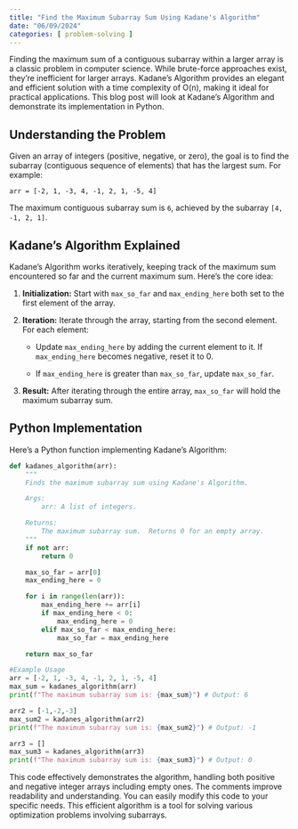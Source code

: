 ```yaml
---
title: "Find the Maximum Subarray Sum Using Kadane's Algorithm"
date: "06/09/2024"
categories: [ problem-solving ]
---
```


Finding the maximum sum of a contiguous subarray within a larger array is a classic problem in computer science.  While brute-force approaches exist, they're inefficient for larger arrays.  Kadane's Algorithm provides an elegant and efficient solution with a time complexity of O(n), making it ideal for practical applications.  This blog post will look at Kadane's Algorithm and demonstrate its implementation in Python.

## Understanding the Problem

Given an array of integers (positive, negative, or zero), the goal is to find the subarray (contiguous sequence of elements) that has the largest sum.  For example:

`arr = [-2, 1, -3, 4, -1, 2, 1, -5, 4]`

The maximum contiguous subarray sum is `6`, achieved by the subarray `[4, -1, 2, 1]`.

## Kadane's Algorithm Explained

Kadane's Algorithm works iteratively, keeping track of the maximum sum encountered so far and the current maximum sum.  Here's the core idea:

1. **Initialization:**  Start with `max_so_far` and `max_ending_here` both set to the first element of the array.

2. **Iteration:**  Iterate through the array, starting from the second element.  For each element:

   - Update `max_ending_here` by adding the current element to it.  If `max_ending_here` becomes negative, reset it to 0.

   - If `max_ending_here` is greater than `max_so_far`, update `max_so_far`.


3. **Result:** After iterating through the entire array, `max_so_far` will hold the maximum subarray sum.


## Python Implementation

Here's a Python function implementing Kadane's Algorithm:

```python
def kadanes_algorithm(arr):
    """
    Finds the maximum subarray sum using Kadane's Algorithm.

    Args:
        arr: A list of integers.

    Returns:
        The maximum subarray sum.  Returns 0 for an empty array.
    """
    if not arr:
        return 0

    max_so_far = arr[0]
    max_ending_here = 0

    for i in range(len(arr)):
        max_ending_here += arr[i]
        if max_ending_here < 0:
            max_ending_here = 0
        elif max_so_far < max_ending_here:
            max_so_far = max_ending_here

    return max_so_far

#Example Usage
arr = [-2, 1, -3, 4, -1, 2, 1, -5, 4]
max_sum = kadanes_algorithm(arr)
print(f"The maximum subarray sum is: {max_sum}") # Output: 6

arr2 = [-1,-2,-3]
max_sum2 = kadanes_algorithm(arr2)
print(f"The maximum subarray sum is: {max_sum2}") # Output: -1

arr3 = []
max_sum3 = kadanes_algorithm(arr3)
print(f"The maximum subarray sum is: {max_sum3}") # Output: 0
```

This code effectively demonstrates the algorithm, handling both positive and negative integer arrays including empty ones. The comments improve readability and understanding. You can easily modify this code to your specific needs. This efficient algorithm is a tool for solving various optimization problems involving subarrays.

